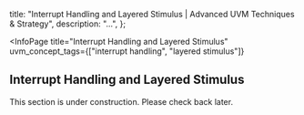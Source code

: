 
  title: "Interrupt Handling and Layered Stimulus | Advanced UVM Techniques & Strategy",
  description: "...",
};

<InfoPage
  title="Interrupt Handling and Layered Stimulus"
  uvm_concept_tags={["interrupt handling", "layered stimulus"]}
>

  ## Interrupt Handling and Layered Stimulus

  This section is under construction. Please check back later.

</InfoPage>